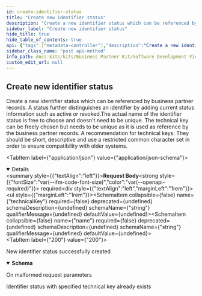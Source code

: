 ```yaml
---
id: create-identifier-status
title: "Create new identifier status"
description: "Create a new identifier status which can be referenced by business partner records. A status further distinguishes an identifier by adding current status information such as active or revoked.The actual name of the identifier status is free to choose and doesn't need to be unique. The technical key can be freely chosen but needs to be unique as it is used as reference by the business partner records. A recommendation for technical keys: They should be short, descriptive and use a restricted common character set in order to ensure compatibility with older systems."
sidebar_label: "Create new identifier status"
hide_title: true
hide_table_of_contents: true
api: {"tags":["metadata-controller"],"description":"Create a new identifier status which can be referenced by business partner records. A status further distinguishes an identifier by adding current status information such as active or revoked.The actual name of the identifier status is free to choose and doesn't need to be unique. The technical key can be freely chosen but needs to be unique as it is used as reference by the business partner records. A recommendation for technical keys: They should be short, descriptive and use a restricted common character set in order to ensure compatibility with older systems.","operationId":"createIdentifierStatus","requestBody":{"content":{"application/json":{"schema":{"type":"object","properties":{"technicalKey":{"type":"string"},"name":{"type":"string"}},"description":"Named type uniquely identified by its technical key"}}},"required":true},"responses":{"200":{"description":"New identifier status successfully created","content":{"*/*":{"schema":{"type":"object","properties":{"technicalKey":{"type":"string"},"name":{"type":"string"}},"description":"Named type uniquely identified by its technical key"}}}},"400":{"description":"On malformed request parameters"},"409":{"description":"Identifier status with specified technical key already exists"}},"method":"post","path":"/api/catena/identifier-status","servers":[{"url":"http://localhost:8080","description":"Generated server url"}],"jsonRequestBodyExample":{"technicalKey":"string","name":"string"},"info":{"title":"Business Partner Data Management Pool","description":"Service that manages and shares business partner data with other CatenaX services","version":"4.0.0"},"postman":{"name":"Create new identifier status","description":{"content":"Create a new identifier status which can be referenced by business partner records. A status further distinguishes an identifier by adding current status information such as active or revoked.The actual name of the identifier status is free to choose and doesn't need to be unique. The technical key can be freely chosen but needs to be unique as it is used as reference by the business partner records. A recommendation for technical keys: They should be short, descriptive and use a restricted common character set in order to ensure compatibility with older systems.","type":"text/plain"},"url":{"path":["api","catena","identifier-status"],"host":["{{baseUrl}}"],"query":[],"variable":[]},"header":[{"key":"Content-Type","value":"application/json"},{"key":"Accept","value":"*/*"}],"method":"POST","body":{"mode":"raw","raw":"\"\"","options":{"raw":{"language":"json"}}}}}
sidebar_class_name: "post api-method"
info_path: docs-kits/kits/Business Partner Kit/Software Development View/Pool Api/business-partner-data-management-pool
custom_edit_url: null
---
```



## Create new identifier status



Create a new identifier status which can be referenced by business partner records. A status further distinguishes an identifier by adding current status information such as active or revoked.The actual name of the identifier status is free to choose and doesn't need to be unique. The technical key can be freely chosen but needs to be unique as it is used as reference by the business partner records. A recommendation for technical keys: They should be short, descriptive and use a restricted common character set in order to ensure compatibility with older systems.

<MimeTabs><TabItem label={"application/json"} value={"application/json-schema"}><details style={{}} data-collapsed={false} open={true}><summary style={{"textAlign":"left"}}><strong>Request Body</strong><strong style={{"fontSize":"var(--ifm-code-font-size)","color":"var(--openapi-required)"}}> required</strong></summary><div style={{"textAlign":"left","marginLeft":"1rem"}}></div><ul style={{"marginLeft":"1rem"}}><SchemaItem collapsible={false} name={"technicalKey"} required={false} deprecated={undefined} schemaDescription={undefined} schemaName={"string"} qualifierMessage={undefined} defaultValue={undefined}></SchemaItem><SchemaItem collapsible={false} name={"name"} required={false} deprecated={undefined} schemaDescription={undefined} schemaName={"string"} qualifierMessage={undefined} defaultValue={undefined}></SchemaItem></ul></details></TabItem></MimeTabs><div><ApiTabs><TabItem label={"200"} value={"200"}><div>

New identifier status successfully created

</div><div><MimeTabs schemaType={"response"}><TabItem label={"*/*"} value={"*/*"}><SchemaTabs><TabItem label={"Schema"} value={"Schema"}><details style={{}} data-collapsed={false} open={true}><summary style={{"textAlign":"left"}}><strong>Schema</strong></summary><div style={{"textAlign":"left","marginLeft":"1rem"}}></div><ul style={{"marginLeft":"1rem"}}><SchemaItem collapsible={false} name={"technicalKey"} required={false} deprecated={undefined} schemaDescription={undefined} schemaName={"string"} qualifierMessage={undefined} defaultValue={undefined}></SchemaItem><SchemaItem collapsible={false} name={"name"} required={false} deprecated={undefined} schemaDescription={undefined} schemaName={"string"} qualifierMessage={undefined} defaultValue={undefined}></SchemaItem></ul></details></TabItem><TabItem label={"Example (from schema)"} value={"Example (from schema)"}><ResponseSamples responseExample={"{\n  \"technicalKey\": \"string\",\n  \"name\": \"string\"\n}"} language={"json"}></ResponseSamples></TabItem></SchemaTabs></TabItem></MimeTabs></div></TabItem><TabItem label={"400"} value={"400"}><div>

On malformed request parameters

</div><div></div></TabItem><TabItem label={"409"} value={"409"}><div>

Identifier status with specified technical key already exists

</div><div></div></TabItem></ApiTabs></div>
      